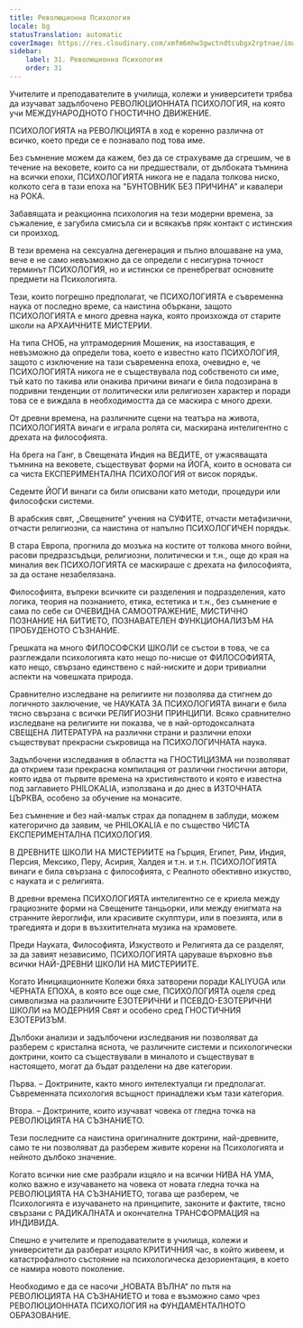 ```yaml
---
title: Революционна Психология
locale: bg
statusTranslation: automatic
coverImage: https://res.cloudinary.com/xmfm6mhw3gwctndtcubgx2rptnae/image/upload/v1740337243/small_cover_educacion_fundamental_a051170f1c.webp
sidebar:
    label: 31. Революционна Психология
    order: 31
---
```

Учителите и преподавателите в училища, колежи и университети трябва да изучават задълбочено РЕВОЛЮЦИОННАТА ПСИХОЛОГИЯ, на която учи МЕЖДУНАРОДНОТО ГНОСТИЧНО ДВИЖЕНИЕ.

ПСИХОЛОГИЯТА на РЕВОЛЮЦИЯТА в ход е коренно различна от всичко, което преди се е познавало под това име.

Без съмнение можем да кажем, без да се страхуваме да сгрешим, че в течение на вековете, които са ни предшествали, от дълбоката тъмнина на всички епохи, ПСИХОЛОГИЯТА никога не е падала толкова ниско, колкото сега в тази епоха на "БУНТОВНИК БЕЗ ПРИЧИНА" и кавалери на РОКА.

Забавящата и реакционна психология на тези модерни времена, за съжаление, е загубила смисъла си и всякакъв пряк контакт с истинския си произход.

В тези времена на сексуална дегенерация и пълно влошаване на ума, вече е не само невъзможно да се определи с несигурна точност терминът ПСИХОЛОГИЯ, но и истински се пренебрегват основните предмети на Психологията.

Тези, които погрешно предполагат, че ПСИХОЛОГИЯТА е съвременна наука от последно време, са наистина объркани, защото ПСИХОЛОГИЯТА е много древна наука, която произхожда от старите школи на АРХАИЧНИТЕ МИСТЕРИИ.

На типа СНОБ, на ултрамодерния Мошеник, на изоставащия, е невъзможно да определи това, което е известно като ПСИХОЛОГИЯ, защото с изключение на тази съвременна епоха, очевидно е, че ПСИХОЛОГИЯТА никога не е съществувала под собственото си име, тъй като по такива или онакива причини винаги е била подозирана в подривни тенденции от политически или религиозен характер и поради това се е виждала в необходимостта да се маскира с много дрехи.

От древни времена, на различните сцени на театъра на живота, ПСИХОЛОГИЯТА винаги е играла ролята си, маскирана интелигентно с дрехата на философията.

На брега на Ганг, в Свещената Индия на ВЕДИТЕ, от ужасяващата тъмнина на вековете, съществуват форми на ЙОГА, които в основата си са чиста ЕКСПЕРИМЕНТАЛНА ПСИХОЛОГИЯ от висок порядък.

Седемте ЙОГИ винаги са били описвани като методи, процедури или философски системи.

В арабския свят, „Свещените“ учения на СУФИТЕ, отчасти метафизични, отчасти религиозни, са наистина от напълно ПСИХОЛОГИЧЕН порядък.

В стара Европа, прогнила до мозъка на костите от толкова много войни, расови предразсъдъци, религиозни, политически и т.н., още до края на миналия век ПСИХОЛОГИЯТА се маскираше с дрехата на философията, за да остане незабелязана.

Философията, въпреки всичките си разделения и подразделения, като логика, теория на познанието, етика, естетика и т.н., без съмнение е сама по себе си ОЧЕВИДНА САМООТРАЖЕНИЕ, МИСТИЧНО ПОЗНАНИЕ НА БИТИЕТО, ПОЗНАВАТЕЛЕН ФУНКЦИОНАЛИЗЪМ НА ПРОБУДЕНОТО СЪЗНАНИЕ.

Грешката на много ФИЛОСОФСКИ ШКОЛИ се състои в това, че са разглеждали психологията като нещо по-нисше от ФИЛОСОФИЯТА, като нещо, свързано единствено с най-ниските и дори тривиални аспекти на човешката природа.

Сравнително изследване на религиите ни позволява да стигнем до логичното заключение, че НАУКАТА ЗА ПСИХОЛОГИЯТА винаги е била тясно свързана с всички РЕЛИГИОЗНИ ПРИНЦИПИ. Всяко сравнително изследване на религиите ни показва, че в най-ортодоксалната СВЕЩЕНА ЛИТЕРАТУРА на различни страни и различни епохи съществуват прекрасни съкровища на ПСИХОЛОГИЧНАТА наука.

Задълбочени изследвания в областта на ГНОСТИЦИЗМА ни позволяват да открием тази прекрасна компилация от различни гностични автори, която идва от първите времена на християнството и която е известна под заглавието PHILOKALIA, използвана и до днес в ИЗТОЧНАТА ЦЪРКВА, особено за обучение на монасите.

Без съмнение и без най-малък страх да попаднем в заблуди, можем категорично да заявим, че PHILOKALIA е по същество ЧИСТА ЕКСПЕРИМЕНТАЛНА ПСИХОЛОГИЯ.

В ДРЕВНИТЕ ШКОЛИ НА МИСТЕРИИТЕ на Гърция, Египет, Рим, Индия, Персия, Мексико, Перу, Асирия, Халдея и т.н. и т.н. ПСИХОЛОГИЯТА винаги е била свързана с философията, с Реалното обективно изкуство, с науката и с религията.

В древни времена ПСИХОЛОГИЯТА интелигентно се е криела между грациозните форми на Свещените танцьорки, или между енигмата на странните йероглифи, или красивите скулптури, или в поезията, или в трагедията и дори в възхитителната музика на храмовете.

Преди Науката, Философията, Изкуството и Религията да се разделят, за да завият независимо, ПСИХОЛОГИЯТА царуваше върховно във всички НАЙ-ДРЕВНИ ШКОЛИ НА МИСТЕРИИТЕ.

Когато Инициационните Колежи бяха затворени поради KALIYUGA или ЧЕРНАТА ЕПОХА, в която все още сме, ПСИХОЛОГИЯТА оцеля сред символизма на различните ЕЗОТЕРИЧНИ и ПСЕВДО-ЕЗОТЕРИЧНИ ШКОЛИ на МОДЕРНИЯ Свят и особено сред ГНОСТИЧНИЯ ЕЗОТЕРИЗЪМ.

Дълбоки анализи и задълбочени изследвания ни позволяват да разберем с кристална яснота, че различните системи и психологически доктрини, които са съществували в миналото и съществуват в настоящето, могат да бъдат разделени на две категории.

Първа. – Доктрините, както много интелектуалци ги предполагат. Съвременната психология всъщност принадлежи към тази категория.

Втора. – Доктрините, които изучават човека от гледна точка на РЕВОЛЮЦИЯТА НА СЪЗНАНИЕТО.

Тези последните са наистина оригиналните доктрини, най-древните, само те ни позволяват да разберем живите корени на Психологията и нейното дълбоко значение.

Когато всички ние сме разбрали изцяло и на всички НИВА НА УМА, колко важно е изучаването на човека от новата гледна точка на РЕВОЛЮЦИЯТА НА СЪЗНАНИЕТО, тогава ще разберем, че Психологията е изучаването на принципите, законите и фактите, тясно свързани с РАДИКАЛНАТА и окончателна ТРАНСФОРМАЦИЯ на ИНДИВИДА.

Спешно е учителите и преподавателите в училища, колежи и университети да разберат изцяло КРИТИЧНИЯ час, в който живеем, и катастрофалното състояние на психологическа дезориентация, в което се намира новото поколение.

Необходимо е да се насочи „НОВАТА ВЪЛНА“ по пътя на РЕВОЛЮЦИЯТА НА СЪЗНАНИЕТО и това е възможно само чрез РЕВОЛЮЦИОННАТА ПСИХОЛОГИЯ на ФУНДАМЕНТАЛНОТО ОБРАЗОВАНИЕ.


